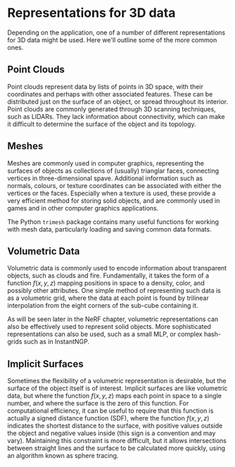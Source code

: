
# Representations for 3D data

Depending on the application, one of a number of different
representations for 3D data might be used.  Here we'll outline some of
the more common ones.

## Point Clouds

Point clouds represent data by lists of points in 3D space, with their
coordinates and perhaps with other associated features. These can be
distributed just on the surface of an object, or spread throughout its
interior. Point clouds are commonly generated through 3D scanning
techniques, such as LIDARs. They lack information about connectivity,
which can make it difficult to determine the surface of the object and
its topology.

## Meshes

Meshes are commonly used in computer graphics, representing the
surfaces of objects as collections of (usually) trianglar faces,
connecting vertices in three-dimensional spave. Additional information
such as normals, colours, or texture coordinates can be associated with
either the vertices or the faces.  Especially when a texture is used,
these provide a very efficient method for storing solid objects, and
are commonly used in games and in other computer graphics
applications.

The Python ``trimesh`` package contains many useful functions for
working with mesh data, particularly loading and saving common data
formats.

## Volumetric Data

Volumetric data is commonly used to encode information about
transparent objects, such as clouds and fire.  Fundamentally, it takes
the form of a function $f(x,y,z)$ mapping positions in space to a
density, color, and possibly other attributes.  One simple method of
representing such data is as a volumetric grid, where the data at each
point is found by trilinear interpolation from the eight corners of
the sub-cube containing it.

As will be seen later in the NeRF chapter, volumetric representations
can also be effectively used to represent solid objects.  More
sophisticated representations can also be used, such as a small MLP,
or complex hash-grids such as in InstantNGP.

## Implicit Surfaces

Sometimes the flexibility of a volumetric representation is desirable,
but the surface of the object itself is of interest.  Implicit
surfaces are like volumetric data, but where the function $f(x,y,z)$
maps each point in space to a single number, and where the surface is
the zero of this function. For computational efficiency, it can be
useful to require that this function is actually a signed distance
function (SDF), where the function $f(x,y,z)$ indicates the shortest
distance to the surface, with positive values outside the object and
negative values inside (this sign is a convention and may
vary). Maintaining this constraint is more difficult, but it allows
intersections between straight lines and the surface to be calculated
more quickly, using an algorithm known as sphere tracing.


